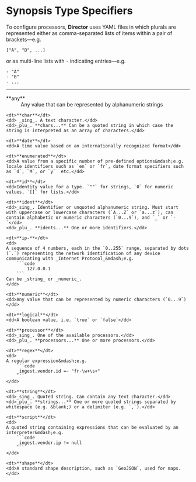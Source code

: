 # Synopsis Type Specifiers

To configure processors, **Director** uses YAML files in which plurals are represented either as comma-separated lists of items within a pair of brackets&mdash;e.g.

```code
["A", "B", ...]
```

or as multi-line lists with `-` indicating entries&mdash;e.g.

```code
- "A"
- "B"
- ...
```

---

<dl>
	<dt>**any**</dt>
	<dd>Any value that can be represented by alphanumeric strings</dd>

	<dt>**char**</dt>
	<dd> _sing_. A text character.</dd>
	<dd>_plu_. **chars...** Can be a quoted string in which case the string is interpreted as an array of characters.</dd>

	<dt>**date**</dt>
	<dd>A time value based on an internationally recognized format</dd>

	<dt>**enumerated**</dt>
	<dd>A value from a specific number of pre-defined options&mdash;e.g. locale identifiers such as `en` or `fr`, date format specifiers such as `d`, `M`, or `y`  etc.</dd>

	<dt>**id**</dt>
	<dd>Identity value for a type. `""` for strings, `0` for numeric values, `[]` for lists.</dd>

	<dt>**ident**</dt>
	<dd>_sing_. Identifier or unquoted alphanumeric string. Must start with uppercase or lowercase characters (`A...Z` or `a...z`), can contain alphabetic or numeric characters (`0...9`), and `_` or `-`</dd>
	<dd>_plu_. **idents...** One or more identifiers.</dd>

	<dt>**ip-**</dt>
	<dd>
	A sequence of 4 numbers, each in the `0..255` range, separated by dots (`.`) representing the network identification of any device communicating with _Internet Protocol_&mdash;e.g.
		```code
			127.0.0.1
		```
	Can be _string_ or _numeric_.
	</dd>

	<dt>**numeric**</dt>
	<dd>Any value that can be represented by numeric characters (`0...9`)</dd>

	<dt>**logical**</dt>
	<dd>A boolean value, i.e. `true` or `false`</dd>

	<dt>**processor**</dt>
	<dd>_sing_. One of the available processors.</dd>
	<dd>_plu_. **processors...** One or more processors.</dd>

	<dt>**regex**</dt>
	<dd>
	A regular expression&mdash;e.g.
		```code
		_ingest.vendor.id =~ "fr-\w+\s+"
		```
	</dd>

	<dt>**string**</dt>
	<dd>_sing_. Quoted string. Can contain any text character.</dd>
	<dd>_plu_. **strings...** One or more quoted strings separated by whitespace (e.g. &blank;) or a delimiter (e.g. `,`).</dd>

	<dt>**script**</dt>
	<dd>
	A quoted string containing expressions that can be evaluated by an interpreter&mdash;e.g.
		```code
		_ingest.vendor.ip != null
		```
	</dd>

	<dt>**shape**</dt>
	<dd>A standard shape description, such as `GeoJSON`, used for maps.</dd>
</dl>
